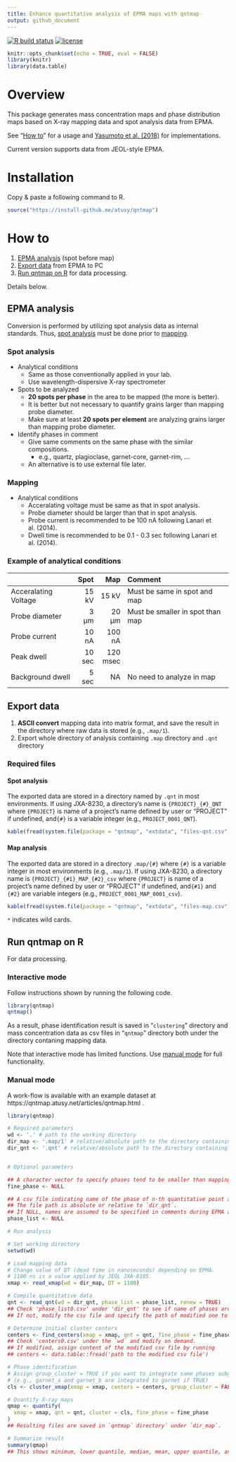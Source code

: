 ```yaml
---
title: Enhance quantitative analysis of EPMA maps with qntmap
output: github_document
---
```


<!-- badges: start -->
[![R build status](https://github.com/atusy/qntmap/workflows/R-CMD-check/badge.svg)](https://github.com/atusy/qntmap/actions)
[![license](https://img.shields.io/badge/license-MIT-blue.svg)](https://qntmap.atusy.net/LICENSE-text.html)
<!-- badges: end -->



```r
knitr::opts_chunk$set(echo = TRUE, eval = FALSE)
library(knitr)
library(data.table)
```

# Overview

This package generates mass concentration maps and phase distribution maps 
based on X-ray mapping data and spot analysis data from EPMA.

See "[How to]" for a usage and 
[Yasumoto et al. (2018)](https://doi.org/10.2138/am-2018-6323CCBY) 
for implementations.

Current version supports data from JEOL-style EPMA.

# Installation

Copy & paste a following command to R.

```r
source("https://install-github.me/atusy/qntmap")
```

# How to

1. [EPMA analysis] (spot before map)
1. [Export data] from EPMA to PC
1. [Run qntmap on R] for data processing.

Details below.

## EPMA analysis

Conversion is performed by utilizing spot analysis data as internal standards.
Thus, [spot analysis][Spot analysis] must be done prior to [mapping][Mapping].

### Spot analysis

- Analytical conditions
    - Same as those conventionally applied in your lab.
    - Use wavelength-dispersive X-ray spectrometer
- Spots to be analyzed
    - **20 spots per phase** in the area to be mapped (the more is better).
    - It is better but not necessary to quantify grains larger than mapping probe diameter.
    - Make sure at least **20 spots per element** are analyzing grains 
      larger than mapping probe diameter.
- Identify phases in comment
    - Give same comments on the same phase with the similar compositions.
      - e.g., quartz, plagioclase, garnet-core, garnet-rim, ...
    - An alternative is to use external file later.

### Mapping

- Analytical conditions
    - Acceralating voltage must be same as that in spot analysis.
    - Probe diameter should be larger than that in spot analysis. 
    - Probe current is recommended to be 100 nA following Lanari et al. (2014).
    - Dwell time is recommended to be 0.1 - 0.3 sec following Lanari et al. (2014).

### Example of analytical conditions

|                     | Spot  | Map     | Comment                         |
|:--------------------|------:|--------:|:--------------------------------|
|Acceralating Voltage | 15 kV | 15 kV   | Must be same in spot and map    |
|Probe diameter       | 3 μm  | 20 μm   | Must be smaller in spot than map|
|Probe current        | 10 nA | 100 nA  |                                 |
|Peak dwell           | 10 sec| 120 msec|                                 |
|Background dwell     |  5 sec| NA      | No need to analyze in map       |


## Export data {#Export}

1. **ASCII convert** mapping data into matrix format,
   and save the result in the directory
   where raw data is stored (e.g., `.map/1`).
1. Export whole directory of analysis containing 
   `.map` directory and `.qnt` directory

### Required files

#### Spot analysis

The exported data are stored in a directory named by 
`.qnt` in most environments.
If using JXA-8230, a directory's name is `{PROJECT}_{#}_QNT` where
`{PROJECT}` is name of a project's name defined by user or "PROJECT" if undefined, 
and`{#}` is a variable integer (e.g., `PROJECT_0001_QNT`).

```r
kable(fread(system.file(package = "qntmap", "extdata", "files-qnt.csv")))
```

#### Map analysis

The exported data are stored in a directory `.map/{#}` where 
`{#}` is a variable integer in most environments (e.g., `.map/1`).
If using JXA-8230, a directory name is 
`{PROJECT}_{#1}_MAP_{#2}_csv` where 
`{PROJECT}` is name of a project's name defined by user or "PROJECT" if undefined, 
and`{#1}` and `{#2}` are variable integers (e.g., `PROJECT_0001_MAP_0001_csv`).


```r
kable(fread(system.file(package = "qntmap", "extdata", "files-map.csv")))
```

`*` indicates wild cards.

## Run qntmap on R

For data processing.

### Interactive mode

Follow instructions shown by running the following code.

```r
library(qntmap)
qntmap()
```

As a result, 
phase identification result is saved in "`clustering`" directory and 
mass concentration data as csv files in "`qntmap`" directory 
both under the directory contaning mapping data.

Note that interactive mode has limited functions.
Use [manual mode][Manual mode] for full functionality.

### Manual mode

A work-flow is available with an example dataset at
https://qntmap.atusy.net/articles/qntmap.html .

```r
library(qntmap)

# Required parameters
wd <- '.' # path to the working directory
dir_map <- '.map/1' # relative/absolute path to the directory containing ascii converted X-ray map files (1_map.txt, 2_map.txt, and so on)"
dir_qnt <- '.qnt' # relative/absolute path to the directory containing .qnt files (pkint.qnt, net.qnt, and so on)"


# Optional parameters

## A character vector to specify phases tend to be smaller than mapping probe diameter
fine_phase <- NULL 

## A csv file indicating name of the phase of n-th quantitative point analysis.
## The file path is absolute or relative to `dir_qnt`.
## If NULL, names are assumed to be specified in comments during EPMA analysis.
phase_list <- NULL 

# Run analysis

# Set working directory
setwd(wd)

# Load mapping data
# Change value of DT (dead time in nanoseconds) depending on EPMA.
# 1100 ns is a value applied by JEOL JXA-8105.
xmap <- read_xmap(wd = dir_map, DT = 1100)

# Compile quantitative data
qnt <- read_qnt(wd = dir_qnt, phase_list = phase_list, renew = TRUE)
## Check 'phase_list0.csv' under 'dir_qnt' to see if name of phases are provided properly.
## If not, modify the csv file and specify the path of modified one to `phase_list` in "Optional parameters" section and rerun the above code.

# Determine initial cluster centers
centers <- find_centers(xmap = xmap, qnt = qnt, fine_phase = fine_phase)
## Check 'centers0.csv' under the `wd` and modify on demand.
## If modified, assign content of the modified csv file by running
## centers <- data.table::fread('path to the modified csv file')

# Phase identification
# Assign group_cluster = TRUE if you want to integrate same phases subgrouped by suffix after '_' 
# (e.g., garnet_a and garnet_b are integrated to garnet if TRUE)
cls <- cluster_xmap(xmap = xmap, centers = centers, group_cluster = FALSE)

# Quantify X-ray maps
qmap <- quantify(
  xmap = xmap, qnt = qnt, cluster = cls, fine_phase = fine_phase
)
## Resulting files are saved in `qntmap` directory` under `dir_map`.

# Summarize result
summary(qmap)
## This shows minimum, lower quantile, median, mean, upper quantile, and maximum values of variables.
```

